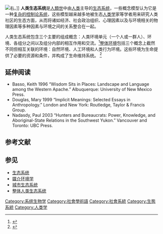 [[File:Chicago_Downtown_Aerial_View.jpg|右]]。]]
'''人类生态系统'''是[[人類世|人類世]]中由[[人类|人类]]主导的[[生态系统|生态系统]]，一些概念模型认为它是一种[[复杂系统|复杂的控制论系统]]，这些模型越来越多地被生态[[人类学|人类学]]家等学者用来研究人类社区的生态方面，从而将诸如经济、社会政治组织、心理因素以及与环境相关的物理因素等多种因素与环境之间的关系整合在一起。

人类生态系统包含三个主要的组成概念：人类环境单元（一个人或一群人）、环境、各组分之间以及组分内部的相互作用和交流。<ref>{{Cite web|title=Sprout, H.H. and Sprout, M.: Ecological Perspective on Human Affairs (eBook and Paperback).|url=http://press.princeton.edu/titles/2999.html|accessdate=2016-01-28|date=1965|work=press.princeton.edu|archive-date=2017-09-20|archive-url=https://web.archive.org/web/20170920170732/http://press.princeton.edu/titles/2999.html|dead-url=no}}</ref>[[整体人类生态系统|整体环境]]包括三个概念上截然不同但相互关联的环境：自然环境、人工环境和人类行为环境。这些环境为生命提供了必要的资源和条件，并构成了生命维持系统。 <ref>{{Cite journal|title=A human ecological approach to quality of life: Conceptual framework and results of a preliminary study|last=Bubolz|first=Margaret M.|last2=Eicher|first2=Joanne B.|date=1980|journal=Social Indicators Research|issue=1–4|doi=10.1007/bf00305595|volume=7|pages=103–136|last3=Evers|first3=Sandra J.|last4=Sontag|first4=M. Suzanne}}</ref>

== 延伸阅读 ==
* Basso, Keith 1996 “Wisdom Sits in Places: Landscape and Language among the Western Apache.” Albuquerque: University of New Mexico Press.
* Douglas, Mary 1999 “Implicit Meanings: Selected Essays in Anthropology.” London and New York:  Routledge, Taylor & Francis Group.
* Nadasdy, Paul 2003 “Hunters and Bureaucrats: Power, Knowledge, and Aboriginal-State Relations in the Southwest Yukon.” Vancouver and Toronto: UBC Press.

== 参考文献 ==
{{Reflist}}

== 参见 ==

* [[生态系统|生态系统]]
* [[媒介环境学|媒介环境学]]
* [[城市生态系统|城市生态系统]]
* [[整体人类生态系统|整体人类生态系统]]

[[Category:系统生物学|Category:系统生物学]]
[[Category:社會學術語|Category:社會學術語]]
[[Category:社會系統|Category:社會系統]]
[[Category:生態系統|Category:生態系統]]
[[Category:人类学|Category:人类学]]